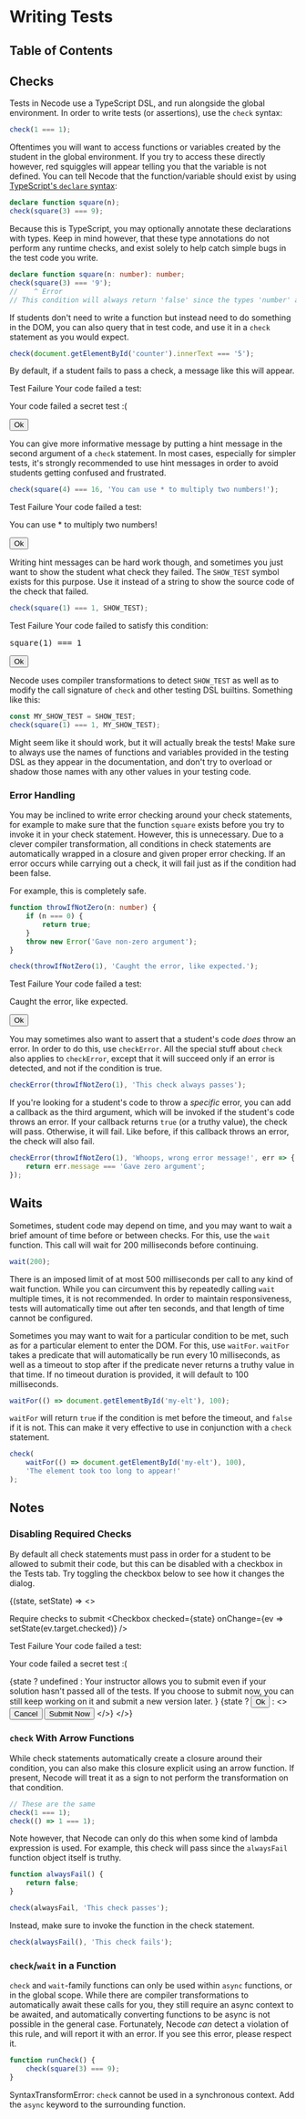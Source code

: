 # Writing Tests

## Table of Contents

## Checks

Tests in Necode use a TypeScript DSL, and run alongside the global environment.
In order to write tests (or assertions), use the `check` syntax:

```ts
check(1 === 1);
```

Oftentimes you will want to access functions or variables created by the student
in the global environment. If you try to access these directly however, red squiggles
will appear telling you that the variable is not defined. You can tell Necode that
the function/variable should exist by using [TypeScript's `declare` syntax](https://www.typescriptlang.org/docs/handbook/declaration-files/by-example.html#global-variables):

```ts
declare function square(n);
check(square(3) === 9);
```

Because this is TypeScript, you may optionally annotate these declarations with types.
Keep in mind however, that these type annotations do not perform any runtime checks,
and exist solely to help catch simple bugs in the test code you write.

```ts
declare function square(n: number): number;
check(square(3) === '9');
//    ^ Error
// This condition will always return 'false' since the types 'number' and 'string' have no overlap.
```

If students don't need to write a function but instead need to do something in the DOM,
you can also query that in test code, and use it in a `check` statement as you would expect. 

```ts
check(document.getElementById('counter').innerText === '5');
```

By default, if a student fails to pass a check, a message like this will appear.

<Card elevation={24}>
    <DialogTitle>Test Failure</DialogTitle>
    <DialogContent>
        <DialogContentText>Your code failed a test:</DialogContentText>
        <p>Your code failed a secret test :(</p>
    </DialogContent>
    <DialogActions>
        <button>Ok</button>
    </DialogActions>
</Card>

You can give more informative message by putting a hint message in the
second argument of a `check` statement. In most cases, especially for simpler
tests, it's strongly recommended to use hint messages in order to avoid students
getting confused and frustrated.

```ts
check(square(4) === 16, 'You can use * to multiply two numbers!');
```

<Card elevation={24}>
    <DialogTitle>Test Failure</DialogTitle>
    <DialogContent>
        <DialogContentText>Your code failed a test:</DialogContentText>
        <p>You can use * to multiply two numbers!</p>
    </DialogContent>
    <DialogActions>
        <button>Ok</button>
    </DialogActions>
</Card>

Writing hint messages can be hard work though, and sometimes you just want to
show the student what check they failed. The `SHOW_TEST` symbol exists for this purpose.
Use it instead of a string to show the source code of the check that failed.

```ts
check(square(1) === 1, SHOW_TEST);
```

<Card elevation={24}>
    <DialogTitle>Test Failure</DialogTitle>
    <DialogContent>
        <DialogContentText>Your code failed to satisfy this condition:</DialogContentText>
        <pre>square(1) === 1</pre>
    </DialogContent>
    <DialogActions>
        <button>Ok</button>
    </DialogActions>
</Card>

<p><Alert severity="warning">
Necode uses compiler transformations to detect <code>SHOW_TEST</code> as well as to modify the call
signature of <code>check</code> and other testing DSL builtins. Something like this:

```ts
const MY_SHOW_TEST = SHOW_TEST;
check(square(1) === 1, MY_SHOW_TEST);
```

Might seem like it should work, but it will actually break the tests! Make sure to always
use the names of functions and variables provided in the testing DSL as they appear in the
documentation, and don't try to overload or shadow those names with any other values in your
testing code.
</Alert></p>

### Error Handling

You may be inclined to write error checking around your check statements, for example to
make sure that the function `square` exists before you try to invoke it in your check statement.
However, this is unnecessary. Due to a clever compiler transformation, all conditions in check
statements are automatically wrapped in a closure and given proper error checking.
If an error occurs while carrying out a check, it will fail just as if the condition had been false.

For example, this is completely safe.

```ts
function throwIfNotZero(n: number) {
    if (n === 0) {
        return true;
    }
    throw new Error('Gave non-zero argument');
}

check(throwIfNotZero(1), 'Caught the error, like expected.');
```

<Card elevation={24}>
    <DialogTitle>Test Failure</DialogTitle>
    <DialogContent>
        <DialogContentText>Your code failed a test:</DialogContentText>
        <p>Caught the error, like expected.</p>
    </DialogContent>
    <DialogActions>
        <button>Ok</button>
    </DialogActions>
</Card>

You may sometimes also want to assert that a student's code _does_ throw an error.
In order to do this, use `checkError`. All the special stuff about `check` also applies to `checkError`,
except that it will succeed only if an error is detected, and not if the condition is true.

```ts
checkError(throwIfNotZero(1), 'This check always passes');
```

If you're looking for a student's code to throw a _specific_ error, you can add a callback as the
third argument, which will be invoked if the student's code throws an error. If your callback returns
`true` (or a truthy value), the check will pass. Otherwise, it will fail. Like before, if this callback
throws an error, the check will also fail.

```ts
checkError(throwIfNotZero(1), 'Whoops, wrong error message!', err => {
    return err.message === 'Gave zero argument';
});
```

## Waits

Sometimes, student code may depend on time, and you may want to wait a brief amount of time before or
between checks. For this, use the `wait` function. This call will wait for 200 milliseconds before continuing.

```ts
wait(200);
```

<Alert severity="warning">
    There is an imposed limit of at most 500 milliseconds per call to any kind of wait function.
    While you can circumvent this by repeatedly calling <code>wait</code> multiple times, it is not recommended.
    In order to maintain responsiveness, tests will automatically time out after ten seconds,
    and that length of time cannot be configured.
</Alert>

Sometimes you may want to wait for a particular condition to be met, such as for a particular element to enter the DOM.
For this, use `waitFor`. `waitFor` takes a predicate that will automatically be run every 10 milliseconds,
as well as a timeout to stop after if the predicate never returns a truthy value in that time.
If no timeout duration is provided, it will default to 100 milliseconds.

```ts
waitFor(() => document.getElementById('my-elt'), 100);
```

`waitFor` will return `true` if the condition is met before the timeout, and `false` if it is not.
This can make it very effective to use in conjunction with a `check` statement.

```ts
check(
    waitFor(() => document.getElementById('my-elt'), 100),
    'The element took too long to appear!'
);
```

## Notes

### Disabling Required Checks

By default all check statements must pass in order for a student to be allowed to submit
their code, but this can be disabled with a checkbox in the Tests tab.
Try toggling the checkbox below to see how it changes the dialog.

<WithState initialState={true}>{(state, setState) => <>
    <p>
        <Typography variant="overline">Require checks to submit</Typography>
        <Checkbox checked={state} onChange={ev => setState(ev.target.checked)} />
    </p>
    <Card elevation={24}>
        <DialogTitle>Test Failure</DialogTitle>
        <DialogContent>
            <DialogContentText>Your code failed a test:</DialogContentText>
            <p>Your code failed a secret test :(</p>
            {state
                ? undefined
                : <DialogContentText>
                    Your instructor allows you to submit even if your solution hasn't passed all of the tests.
                    If you choose to submit now, you can still keep working on it and submit a new version later.
                </DialogContentText>}
        </DialogContent>
        <DialogActions>
            {state
                ? <button>Ok</button>
                : <>
                    <button>Cancel</button>
                    <button>Submit Now</button>
                </>}
        </DialogActions>
    </Card>
</>}</WithState>

### `check` With Arrow Functions

While check statements automatically create a closure around their condition, you can also
make this closure explicit using an arrow function. If present, Necode will treat it as a
sign to not perform the transformation on that condition.

```ts
// These are the same
check(1 === 1);
check(() => 1 === 1);
```

Note however, that Necode can only do this when some kind of lambda expression is used. For example,
this check will pass since the `alwaysFail` function object itself is truthy.

```ts
function alwaysFail() {
    return false;
}

check(alwaysFail, 'This check passes');
```

Instead, make sure to invoke the function in the check statement.

```ts
check(alwaysFail(), 'This check fails');
```

### `check`/`wait` in a Function

`check` and `wait`-family functions can only be used within `async` functions, or in the global scope.
While there are compiler transformations to automatically await these calls for you, they still require
an async context to be awaited, and automatically converting functions to be async is not
possible in the general case. Fortunately, Necode _can_ detect a violation of this rule, and will report
it with an error. If you see this error, please respect it.

```ts
function runCheck() {
    check(square(3) === 9);
}
```

<Alert severity="error">
    SyntaxTransformError: <code>check</code> cannot be used in a synchronous context.
    Add the <code>async</code> keyword to the surrounding function.
</Alert>